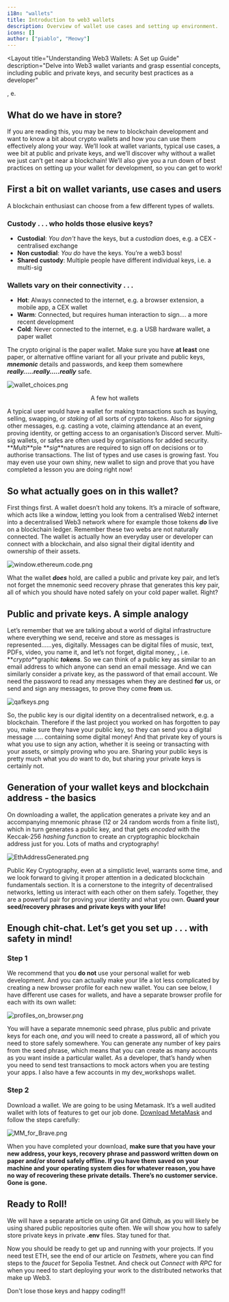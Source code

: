 ```yaml
---
i18n: "wallets"
title: Introduction to web3 wallets
description: Overview of wallet use cases and setting up environment.
icons: []
author: ["piablo", "Meowy"]
---
```



<Layout
    title="Understanding Web3 Wallets: A Set up Guide" 
    description="Delve into Web3 wallet variants and grasp essential concepts, including public and private keys, and security best practices as a developer" 
>
<LessonHeader title="Web3 wallets, and public and private keys..." />, e.

## What do we have in store?

If you are reading this, you may be new to blockchain development and want to
know a bit about crypto wallets and how you can use them effectively along your
way. We’ll look at wallet variants, typical use cases, a wee bit at public and
private keys, and we’ll discover why without a wallet we just can’t get near a
blockchain! We’ll also give you a run down of best practices on setting up your
wallet for development, so you can get to work!

## First a bit on wallet variants, use cases and users

A blockchain enthusiast can choose from a few different types of wallets.

### Custody . . . who holds those elusive keys?

- **Custodial**: _You don't_ have the keys, but a _custodian_ does, e.g. a CEX -
  centralised exchange
- **Non custodial**: _You do_ have the keys. You’re a web3 boss!
- **Shared custody**: Multiple people have different individual keys, i.e. a
  multi-sig

### Wallets vary on their connectivity . . .

- **Hot**: Always connected to the internet, e.g. a browser extension, a mobile
  app, a CEX wallet
- **Warm**: Connected, but requires human interaction to sign.... a more recent
  development
- **Cold**: Never connected to the internet, e.g. a USB hardware wallet, a paper
  wallet

The crypto original is the paper wallet. Make sure you have **at least** one
paper, or alternative offline variant for all your private and public keys,
**_mnemonic_** details and passwords, and keep them somewhere
**_really.....really.....really_** safe.

![wallet_choices.png](/assets/lessons/wallets/wallet_choices.png)

<center>A few hot wallets</center>

A typical user would have a wallet for making transactions such as buying,
selling, swapping, or _staking_ of all sorts of crypto tokens. Also for
_signing_ other messages, e.g. casting a vote, claiming attendance at an event,
proving identity, or getting access to an organisation’s Discord server.
Multi-sig wallets, or safes are often used by organisations for added security.
**_Multi_**ple **_sig_**natures are required to sign off on decisions or to
authorise transactions. The list of types and use cases is growing fast. You may
even use your own shiny, new wallet to sign and prove that you have completed a
lesson you are doing right now!

## So what actually goes on in this wallet?

First things first. A wallet doesn’t hold any tokens. It’s a miracle of
software, which acts like a window, letting you look from a centralised Web2
internet into a decentralised Web3 network where for example those tokens
**_do_** live on a blockchain ledger. Remember these two webs are not naturally
connected. The wallet is actually how an everyday user or developer can connect
with a blockchain, and also signal their digital identity and ownership of their
assets.

![window.ethereum.code.png](/assets/lessons/wallets/window.ethereum.code.png)

What the wallet **_does_** hold, are called a public and private key pair, and
let’s not forget the mnemonic seed recovery phrase that generates this key pair,
all of which you should have noted safely on your cold paper wallet. Right?

## Public and private keys. A simple analogy

Let’s remember that we are talking about a world of digital infrastructure where
everything we send, receive and store as messages is represented……yes,
digitally. Messages can be digital files of music, text, PDFs, video, you name
it, and let’s not forget, digital money, , i.e. **_crypto_**graphic **_tokens_**.
So we can think of a public key as similar to an email address to which anyone can send an
email message. And we can similarly consider a private key, as the password of
that email account. We need the password to read any messages when they are destined **for** us, or send and sign any messages, to prove they come **from** us.

![qafkeys.png](/assets/lessons/wallets/qafkeys.png)

So, the public key is our digital identity on a decentralised network, e.g. a
blockchain. Therefore if the last project you worked on has forgotten to pay
you, make sure they have your public key, so they can send you a digital message
..... containing some digital money! And that private key of yours is what you
use to sign any action, whether it is seeing or transacting with your assets, or
simply proving who you are. Sharing your public keys is pretty much what you
_do_ want to do, but sharing your private keys is certainly not.

## Generation of your wallet keys and blockchain address - the basics

On downloading a wallet, the application generates a private key and an
accompanying mnemonic phrase (12 or 24 random words from a finite list), which
in turn generates a public key, and that gets _encoded_ with the Keccak-256
_hashing function_ to create an cryptographic blockchain address just for you.
Lots of maths and cryptography!

![EthAddressGenerated.png](/assets/lessons/wallets/EthAddressGenerated.png)

Public Key Cryptography, even at a simplistic level, warrants some time, and we
look forward to giving it proper attention in a dedicated blockchain
fundamentals section. It is a cornerstone to the integrity of decentralised
networks, letting us interact with each other on them safely. Together, they are
a powerful pair for proving your identity and what you own. **Guard your
seed/recovery phrases and private keys with your life!**

## Enough chit-chat. Let’s get you set up . . . with safety in mind!

### Step 1 
We recommend that you **do not** use your personal wallet for web
development. And you can actually make your life a lot less complicated by
creating a new browser profile for each new wallet. You can see below, I have
different use cases for wallets, and have a separate browser profile for each
with its own wallet:

![profiles_on_browser.png](/assets/lessons/wallets/profiles_on_browser.png)

You will have a separate mnemonic seed phrase, plus public and private keys for
each one, _and_ you will need to create a password, all of which you need to
store safely somewhere. You can generate any number of key pairs from the seed
phrase, which means that you can create as many accounts as you want inside a
particular wallet. As a developer, that’s handy when you need to send test
transactions to mock actors when you are testing your apps. I also have a few
accounts in my dev_workshops wallet.

### Step 2 
Download a wallet. We are going to be using Metamask. It’s a well
audited wallet with lots of features to get our job done. [Download MetaMask](https://metamask.io/) and follow the steps carefully:

![MM_for_Brave.png](/assets/lessons/wallets/MM_for_Brave.png)

When you have completed your download, **make sure that you have your new
address, your keys, recovery phrase and password written down on paper and/or
stored safely offline. If you have them saved on your machine and your operating
system dies for whatever reason, you have no way of recovering these private
details. There’s no customer service. Gone is gone.**

## Ready to Roll!

We will have a separate article on using Git and Github, as you will likely be
using shared public repositories quite often. We will show you how to safely
store private keys in private **.env** files. Stay tuned for that.

Now you should be ready to get up and running with your projects. If you need
test ETH, see the end of our article on _Testnets_, where you can find steps to
the _faucet_ for Sepolia Testnet. And check out _Connect with RPC_ for when you
need to start deploying your work to the distributed networks that make up Web3.

Don't lose those keys and happy coding!!!

</Layout>
